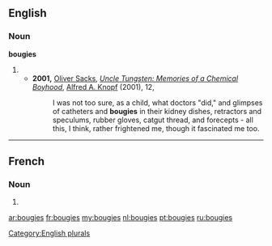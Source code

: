 ==English==

===Noun===
'''bougies'''

# {{plural of|[[bougie]]}}
#* '''2001,''' [[w:Oliver Sacks|Oliver Sacks]], ''[[w:Uncle Tungsten: Memories of a Chemical Boyhood|Uncle Tungsten: Memories of a Chemical Boyhood]]'', [[w:Alfred A. Knopf|Alfred A. Knopf]] (2001), 12,
#*: I was not too sure, as a child, what doctors "did," and glimpses of catheters and '''bougies''' in their kidney dishes, retractors and speculums, rubber gloves, catgut thread, and forecepts - all this, I think, rather frightened me, though it fascinated me too.

[[Category:English plurals]]

----

==French==

===Noun===
{{infl|fr|plural}} {{f|p}}

# {{plural of|bougie|lang=fr}}

[[ar:bougies]]
[[fr:bougies]]
[[my:bougies]]
[[nl:bougies]]
[[pt:bougies]]
[[ru:bougies]]